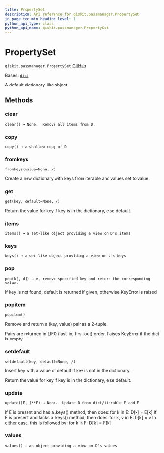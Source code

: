 ```yaml
---
title: PropertySet
description: API reference for qiskit.passmanager.PropertySet
in_page_toc_min_heading_level: 1
python_api_type: class
python_api_name: qiskit.passmanager.PropertySet
---
```


# PropertySet

<span id="qiskit.passmanager.PropertySet" />

`qiskit.passmanager.PropertySet` [GitHub](https://github.com/qiskit/qiskit/tree/stable/1.0/qiskit/passmanager/compilation_status.py "view source code")

Bases: [`dict`](https://docs.python.org/3/library/stdtypes.html#dict "(in Python v3.12)")

A default dictionary-like object.

## Methods

### clear

<span id="qiskit.passmanager.PropertySet.clear" />

`clear() → None.  Remove all items from D.`

### copy

<span id="qiskit.passmanager.PropertySet.copy" />

`copy() → a shallow copy of D`

### fromkeys

<span id="qiskit.passmanager.PropertySet.fromkeys" />

`fromkeys(value=None, /)`

Create a new dictionary with keys from iterable and values set to value.

### get

<span id="qiskit.passmanager.PropertySet.get" />

`get(key, default=None, /)`

Return the value for key if key is in the dictionary, else default.

### items

<span id="qiskit.passmanager.PropertySet.items" />

`items() → a set-like object providing a view on D's items`

### keys

<span id="qiskit.passmanager.PropertySet.keys" />

`keys() → a set-like object providing a view on D's keys`

### pop

<span id="qiskit.passmanager.PropertySet.pop" />

`pop(k[, d]) → v, remove specified key and return the corresponding value.`

If key is not found, default is returned if given, otherwise KeyError is raised

### popitem

<span id="qiskit.passmanager.PropertySet.popitem" />

`popitem()`

Remove and return a (key, value) pair as a 2-tuple.

Pairs are returned in LIFO (last-in, first-out) order. Raises KeyError if the dict is empty.

### setdefault

<span id="qiskit.passmanager.PropertySet.setdefault" />

`setdefault(key, default=None, /)`

Insert key with a value of default if key is not in the dictionary.

Return the value for key if key is in the dictionary, else default.

### update

<span id="qiskit.passmanager.PropertySet.update" />

`update([E, ]**F) → None.  Update D from dict/iterable E and F.`

If E is present and has a .keys() method, then does: for k in E: D\[k] = E\[k] If E is present and lacks a .keys() method, then does: for k, v in E: D\[k] = v In either case, this is followed by: for k in F: D\[k] = F\[k]

### values

<span id="qiskit.passmanager.PropertySet.values" />

`values() → an object providing a view on D's values`

